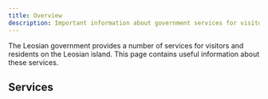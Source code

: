 ```yaml
---
title: Overview
description: Important information about government services for visitors & residents on the Leosian island.
---
```


The Leosian government provides a number of services for visitors and residents on the Leosian island. This page contains useful information about these services.



## Services

<CardGrid>
	<LinkCard title="Emergency Services" href="emergency"/>
	<LinkCard title="Public Transport" href="transport"/>
	<LinkCard title="Healthcare" href="healthcare"/>
    <LinkCard title="Sport & Fitness" href="sportfitness"/>
    <LinkCard title="Libraries" href="libraries"/>
    <LinkCard title="Education" href="education"/>
    <LinkCard title="Automotive" href="automotive"/>
    <LinkCard title="Waste & Recycling" href="wasterecycling"/>
    <LinkCard title="Taxes" href="taxes"/>
    <LinkCard title="Planning" href="planning"/>
    <LinkCard title="Housing" href="housing"/>
    <LinkCard title="Financial" href="financial"/>
    <LinkCard title="Insurance" href="insurance"/>
</CardGrid>